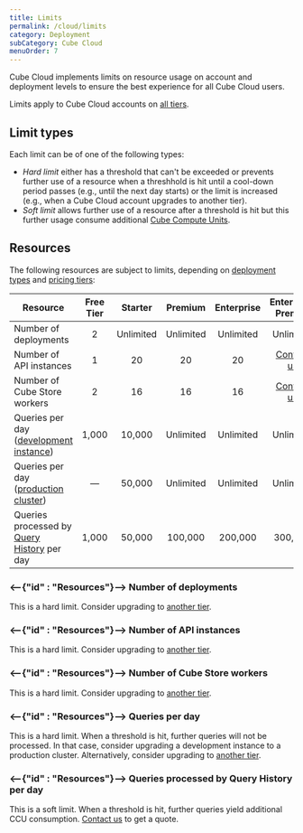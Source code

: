 ```yaml
---
title: Limits
permalink: /cloud/limits
category: Deployment
subCategory: Cube Cloud
menuOrder: 7
---
```


Cube Cloud implements limits on resource usage on account and deployment
levels to ensure the best experience for all Cube Cloud users.

<SuccessBox>

Limits apply to Cube Cloud accounts on [all tiers](https://cube.dev/pricing).

</SuccessBox>

## Limit types

Each limit can be of one of the following types:

- *Hard limit* either has a threshold that can't be exceeded or prevents
further use of a resource when a threshhold is hit until a cool-down period
passes (e.g., until the next day starts) or the limit is increased (e.g.,
when a Cube Cloud account upgrades to another tier).
- *Soft limit* allows further use of a resource after a threshold is hit but
this further usage consume additional [Cube Compute Units][ref-pricing].

## Resources

The following resources are subject to limits, depending on [deployment types][ref-deployment-types] and
[pricing tiers][ref-pricing]:

| Resource                                                        | Free Tier | Starter   | Premium   | Enterprise | Enterprise Premier            |
| --------------------------------------------------------------- | :-------: | :-------: | :-------: | :--------: | :---------------------------: |
| Number of deployments                                           | 2         | Unlimited | Unlimited | Unlimited  | Unlimited                     |
| Number of API instances                                         | 1         | 20        | 20        | 20         | [Contact us][cube-contact-us] |
| Number of Cube Store workers                                    | 2         | 16        | 16        | 16         | [Contact us][cube-contact-us] |
| Queries per day ([development instance][ref-dev-instance])      | 1,000     | 10,000    | Unlimited | Unlimited  | Unlimited                     |
| Queries per day ([production cluster][ref-prod-cluster])        | —         | 50,000    | Unlimited | Unlimited  | Unlimited                     |
| Queries processed by [Query History][ref-query-history] per day | 1,000     | 50,000    | 100,000   | 200,000    | 300,000                       |

### <--{"id" : "Resources"}--> Number of deployments

This is a hard limit. Consider upgrading to [another tier][ref-pricing].

### <--{"id" : "Resources"}--> Number of API instances

This is a hard limit. Consider upgrading to [another tier][ref-pricing].

### <--{"id" : "Resources"}--> Number of Cube Store workers

This is a hard limit. Consider upgrading to [another tier][ref-pricing].

### <--{"id" : "Resources"}--> Queries per day

This is a hard limit. When a threshold is hit, further queries will not be
processed. In that case, consider upgrading a development instance to a
production cluster. Alternatively, consider upgrading to
[another tier][ref-pricing].

### <--{"id" : "Resources"}--> Queries processed by Query History per day

This is a soft limit. When a threshold is hit, further queries yield
additional CCU consumption. [Contact us][cube-contact-us] to get a quote.

[ref-deployment-types]: /cloud/configuration/deployment-types
[ref-pricing]: /cloud/pricing
[ref-query-history]: /cloud/inspecting-queries
[ref-dev-instance]: /cloud/configuration/deployment-types#development-instance
[ref-prod-cluster]: /cloud/configuration/deployment-types#production-cluster
[cube-contact-us]: https://cube.dev/contact
